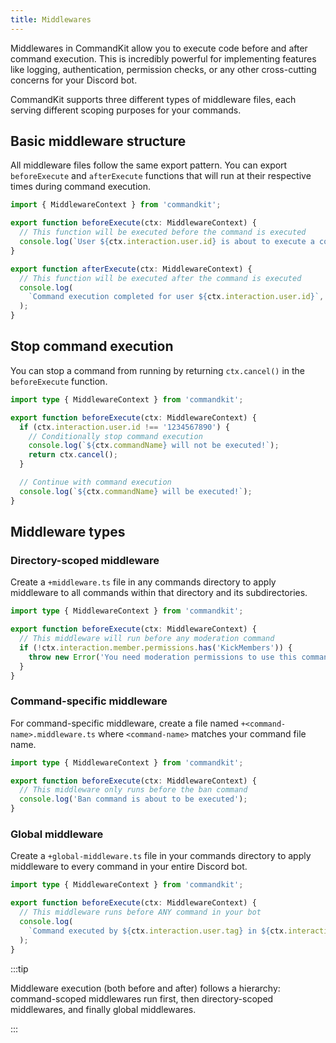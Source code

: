 ```yaml
---
title: Middlewares
---
```


Middlewares in CommandKit allow you to execute code before and after
command execution. This is incredibly powerful for implementing
features like logging, authentication, permission checks, or any other
cross-cutting concerns for your Discord bot.

CommandKit supports three different types of middleware files, each
serving different scoping purposes for your commands.

## Basic middleware structure

All middleware files follow the same export pattern. You can export
`beforeExecute` and `afterExecute` functions that will run at their
respective times during command execution.

```ts title="src/app/commands/+middleware.ts"
import { MiddlewareContext } from 'commandkit';

export function beforeExecute(ctx: MiddlewareContext) {
  // This function will be executed before the command is executed
  console.log(`User ${ctx.interaction.user.id} is about to execute a command`);
}

export function afterExecute(ctx: MiddlewareContext) {
  // This function will be executed after the command is executed
  console.log(
    `Command execution completed for user ${ctx.interaction.user.id}`,
  );
}
```

## Stop command execution

You can stop a command from running by returning `ctx.cancel()` in the
`beforeExecute` function.

```ts title="src/app/commands/+middleware.ts"
import type { MiddlewareContext } from 'commandkit';

export function beforeExecute(ctx: MiddlewareContext) {
  if (ctx.interaction.user.id !== '1234567890') {
    // Conditionally stop command execution
    console.log(`${ctx.commandName} will not be executed!`);
    return ctx.cancel();
  }

  // Continue with command execution
  console.log(`${ctx.commandName} will be executed!`);
}
```

## Middleware types

### Directory-scoped middleware

Create a `+middleware.ts` file in any commands directory to apply
middleware to all commands within that directory and its
subdirectories.

```ts title="src/app/commands/(Moderation)/+middleware.ts"
import type { MiddlewareContext } from 'commandkit';

export function beforeExecute(ctx: MiddlewareContext) {
  // This middleware will run before any moderation command
  if (!ctx.interaction.member.permissions.has('KickMembers')) {
    throw new Error('You need moderation permissions to use this command');
  }
}
```

### Command-specific middleware

For command-specific middleware, create a file named
`+<command-name>.middleware.ts` where `<command-name>` matches your
command file name.

```ts title="src/app/commands/+ban.middleware.ts"
import type { MiddlewareContext } from 'commandkit';

export function beforeExecute(ctx: MiddlewareContext) {
  // This middleware only runs before the ban command
  console.log('Ban command is about to be executed');
}
```

### Global middleware

Create a `+global-middleware.ts` file in your commands directory to
apply middleware to every command in your entire Discord bot.

```ts title="src/app/commands/+global-middleware.ts"
import type { MiddlewareContext } from 'commandkit';

export function beforeExecute(ctx: MiddlewareContext) {
  // This middleware runs before ANY command in your bot
  console.log(
    `Command executed by ${ctx.interaction.user.tag} in ${ctx.interaction.guild?.name || 'DMs'}`,
  );
}
```

:::tip

Middleware execution (both before and after) follows a hierarchy:
command-scoped middlewares run first, then directory-scoped
middlewares, and finally global middlewares.

:::
